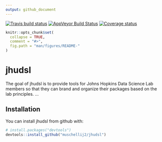 ```yaml
---
output: github_document
---
```


  [![Travis build status](https://travis-ci.org/muschellij2/jhudsl.svg?branch=master)](https://travis-ci.org/muschellij2/jhudsl)
  [![AppVeyor Build Status](https://ci.appveyor.com/api/projects/status/github/muschellij2/jhudsl?branch=master&svg=true)](https://ci.appveyor.com/project/muschellij2/jhudsl)
  [![Coverage status](https://coveralls.io/repos/github/muschellij2/jhudsl/badge.svg?branch=master)](https://coveralls.io/r/muschellij2/jhudsl?branch=master)  
  
  
<!-- README.md is generated from README.Rmd. Please edit that file -->

```r
knitr::opts_chunk$set(
  collapse = TRUE,
  comment = "#>",
  fig.path = "man/figures/README-"
)
```
# jhudsl

The goal of jhudsl is to provide tools for Johns Hopkins Data Science Lab members so that they can brand and organize their packages based on the lab principles. ...

## Installation

You can install jhudsl from github with:

```r
# install.packages("devtools")
devtools::install_github("muschellij2/jhudsl")
```

